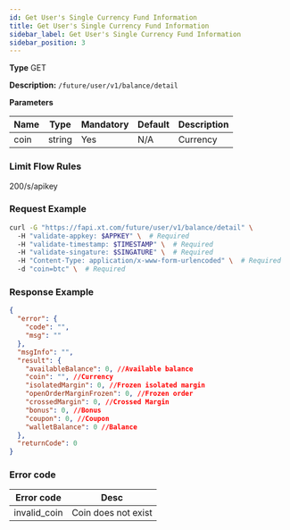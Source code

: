 ```yaml
---
id: Get User's Single Currency Fund Information
title: Get User's Single Currency Fund Information
sidebar_label: Get User's Single Currency Fund Information
sidebar_position: 3
---
```


**Type** GET

**Description:** `/future/user/v1/balance/detail`

**Parameters**

| Name | Type   | Mandatory | Default | Description |
| ---- | ------ | --------- | ------- | ----------- |
| coin | string | Yes       | N/A     | Currency    |

### Limit Flow Rules

200/s/apikey

### Request Example

```bash title="Request"
curl -G "https://fapi.xt.com/future/user/v1/balance/detail" \ 
  -H "validate-appkey: $APPKEY" \  # Required
  -H "validate-timestamp: $TIMESTAMP" \  # Required
  -H "validate-singature: $SINGATURE" \  # Required
  -H "Content-Type: application/x-www-form-urlencoded" \  # Required
  -d "coin=btc" \  # Required
```

### Response Example

```json title="Response"
{
  "error": {
    "code": "",
    "msg": ""
  },
  "msgInfo": "",
  "result": {
    "availableBalance": 0, //Available balance
    "coin": "", //Currency
    "isolatedMargin": 0, //Frozen isolated margin
    "openOrderMarginFrozen": 0, //Frozen order
    "crossedMargin": 0, //Crossed Margin
    "bonus": 0, //Bonus
    "coupon": 0, //Coupon
    "walletBalance": 0 //Balance
  },
  "returnCode": 0
}
```

### Error code

| Error code | Desc |
|-------------|------|
| invalid_coin | Coin does not exist |